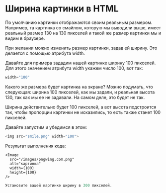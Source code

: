 
# Ширина картинки в HTML

По умолчанию картинки отображаются своим реальным размером. Например, та картинка со смайлом, которую мы выводили выше, имеет реальный размер 130 на 130 пикселей и такой же размер картинки мы и видим в браузере.

При желании можно изменить размер картинки, задав ей ширину. Это делается с помощью атрибута width.

Давайте для примера зададим нашей картинке ширину 100 пикселей. Для этого значением атрибута width укажем число 100, вот так:

```js showLineNumbers copy 
width="100"
```

Какого же размера будет картинка на экране? Можно подумать, что следующая: ширина 100 пикселей, как мы задали, и реальная высота 130, так как мы ее не задавали. На самом деле, это будет не так.

Ширина действительно будет 100 пикселей, а вот высота подстроится так, чтобы пропорции картинки не исказились, то есть также станет 100 пикселей.

Давайте запустим и убедимся в этом:

```js showLineNumbers copy
<img src="smile.png" width="100">
```
Результат выполнения кода:


    <Image
      src="/images/pngwing.com.png"
      alt="картинка"
      width={100}
      height={100}
    />

```js filename="Задание №1"
Установите вашей картинке ширину в 300 пикселей.
```